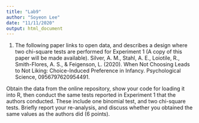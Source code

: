 ```yaml
---
title: "Lab9"
author: "Soyeon Lee"
date: "11/11/2020"
output: html_document
---
```


1. The following paper links to open data, and describes a design where two chi-square tests are performed for Experiment 1 (A copy of this paper will be made available).
Silver, A. M., Stahl, A. E., Loiotile, R., Smith-Flores, A. S., & Feigenson, L. (2020). When Not Choosing Leads to Not Liking: Choice-Induced Preference in Infancy. Psychological Science, 0956797620954491.

Obtain the data from the online repository, show your code for loading it into R, then conduct the same tests reported in Experiment 1 that the authors conducted. These include one binomial test, and two chi-square tests. Briefly report your re-analysis, and discuss whether you obtained the same values as the authors did (6 points).